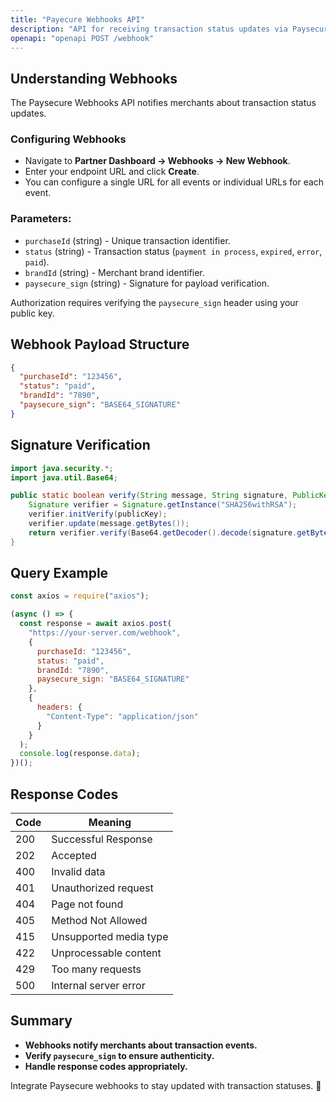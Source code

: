 ```yaml
---
title: "Payecure Webhooks API"
description: "API for receiving transaction status updates via Paysecure webhooks."
openapi: "openapi POST /webhook"
---
```


## Understanding Webhooks

The Paysecure Webhooks API notifies merchants about transaction status updates.

### Configuring Webhooks
- Navigate to **Partner Dashboard → Webhooks → New Webhook**.
- Enter your endpoint URL and click **Create**.
- You can configure a single URL for all events or individual URLs for each event.

### Parameters:
- `purchaseId` (string) - Unique transaction identifier.
- `status` (string) - Transaction status (`payment in process`, `expired`, `error`, `paid`).
- `brandId` (string) - Merchant brand identifier.
- `paysecure_sign` (string) - Signature for payload verification.

<Warning>Authorization requires verifying the `paysecure_sign` header using your public key.</Warning>

## Webhook Payload Structure
```json JSON
{
  "purchaseId": "123456",
  "status": "paid",
  "brandId": "7890",
  "paysecure_sign": "BASE64_SIGNATURE"
}
```

## Signature Verification
```java Java
import java.security.*;
import java.util.Base64;

public static boolean verify(String message, String signature, PublicKey publicKey) throws Exception {
    Signature verifier = Signature.getInstance("SHA256withRSA");
    verifier.initVerify(publicKey);
    verifier.update(message.getBytes());
    return verifier.verify(Base64.getDecoder().decode(signature.getBytes()));
}
```

## Query Example
```javascript JavaScript
const axios = require("axios");

(async () => {
  const response = await axios.post(
    "https://your-server.com/webhook",
    {
      purchaseId: "123456",
      status: "paid",
      brandId: "7890",
      paysecure_sign: "BASE64_SIGNATURE"
    },
    {
      headers: {
        "Content-Type": "application/json"
      }
    }
  );
  console.log(response.data);
})();
```

## Response Codes
| Code | Meaning |
|------|---------|
| 200  | Successful Response |
| 202  | Accepted |
| 400  | Invalid data |
| 401  | Unauthorized request |
| 404  | Page not found |
| 405  | Method Not Allowed |
| 415  | Unsupported media type |
| 422  | Unprocessable content |
| 429  | Too many requests |
| 500  | Internal server error |

## Summary
- **Webhooks notify merchants about transaction events.**
- **Verify `paysecure_sign` to ensure authenticity.**
- **Handle response codes appropriately.**

Integrate Paysecure webhooks to stay updated with transaction statuses. 🚀
